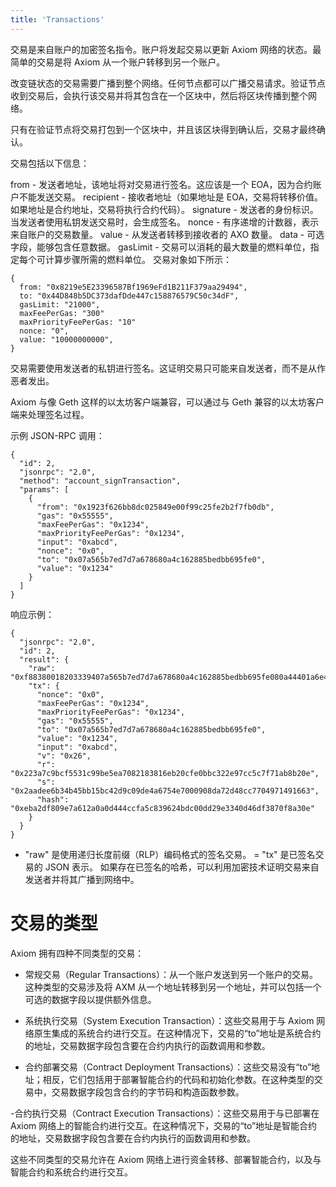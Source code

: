 ```yaml
---
title: 'Transactions'
---
```


交易是来自账户的加密签名指令。账户将发起交易以更新 Axiom 网络的状态。最简单的交易是将 Axiom 从一个账户转移到另一个账户。

改变链状态的交易需要广播到整个网络。任何节点都可以广播交易请求。验证节点收到交易后，会执行该交易并将其包含在一个区块中，然后将区块传播到整个网络。

只有在验证节点将交易打包到一个区块中，并且该区块得到确认后，交易才最终确认。

交易包括以下信息：

from - 发送者地址，该地址将对交易进行签名。这应该是一个 EOA，因为合约账户不能发送交易。
recipient - 接收者地址（如果地址是 EOA，交易将转移价值。如果地址是合约地址，交易将执行合约代码）。
signature - 发送者的身份标识。当发送者使用私钥发送交易时，会生成签名。
nonce - 有序递增的计数器，表示来自账户的交易数量。
value - 从发送者转移到接收者的 AXO 数量。
data - 可选字段，能够包含任意数据。
gasLimit - 交易可以消耗的最大数量的燃料单位，指定每个可计算步骤所需的燃料单位。
交易对象如下所示：

```
{
  from: "0x8219e5E23396587Bf1969eFd1B211F379aa29494",
  to: "0x44D848b5DC373dafDde447c158876579C50c34dF",
  gasLimit: "21000",
  maxFeePerGas: "300"
  maxPriorityFeePerGas: "10"
  nonce: "0",
  value: "10000000000",
}
```

交易需要使用发送者的私钥进行签名。这证明交易只可能来自发送者，而不是从作恶者发出。

Axiom 与像 Geth 这样的以太坊客户端兼容，可以通过与 Geth 兼容的以太坊客户端来处理签名过程。

示例 JSON-RPC 调用：

```
{
  "id": 2,
  "jsonrpc": "2.0",
  "method": "account_signTransaction",
  "params": [
    {
      "from": "0x1923f626bb8dc025849e00f99c25fe2b2f7fb0db",
      "gas": "0x55555",
      "maxFeePerGas": "0x1234",
      "maxPriorityFeePerGas": "0x1234",
      "input": "0xabcd",
      "nonce": "0x0",
      "to": "0x07a565b7ed7d7a678680a4c162885bedbb695fe0",
      "value": "0x1234"
    }
  ]
}
```

响应示例：

```
{
  "jsonrpc": "2.0",
  "id": 2,
  "result": {
    "raw": "0xf88380018203339407a565b7ed7d7a678680a4c162885bedbb695fe080a44401a6e4000000000000000000000000000000000000000000000000000000000000001226a0223a7c9bcf5531c99be5ea7082183816eb20cfe0bbc322e97cc5c7f71ab8b20ea02aadee6b34b45bb15bc42d9c09de4a6754e7000908da72d48cc7704971491663",
    "tx": {
      "nonce": "0x0",
      "maxFeePerGas": "0x1234",
      "maxPriorityFeePerGas": "0x1234",
      "gas": "0x55555",
      "to": "0x07a565b7ed7d7a678680a4c162885bedbb695fe0",
      "value": "0x1234",
      "input": "0xabcd",
      "v": "0x26",
      "r": "0x223a7c9bcf5531c99be5ea7082183816eb20cfe0bbc322e97cc5c7f71ab8b20e",
      "s": "0x2aadee6b34b45bb15bc42d9c09de4a6754e7000908da72d48cc7704971491663",
      "hash": "0xeba2df809e7a612a0a0d444ccfa5c839624bdc00dd29e3340d46df3870f8a30e"
    }
  }
}
```

- "raw" 是使用递归长度前缀（RLP）编码格式的签名交易。
  = "tx" 是已签名交易的 JSON 表示。
  如果存在已签名的哈希，可以利用加密技术证明交易来自发送者并将其广播到网络中。

# 交易的类型

Axiom 拥有四种不同类型的交易：

- 常规交易（Regular Transactions）：从一个账户发送到另一个账户的交易。这种类型的交易涉及将 AXM 从一个地址转移到另一个地址，并可以包括一个可选的数据字段以提供额外信息。

- 系统执行交易（System Execution Transaction）：这些交易用于与 Axiom 网络原生集成的系统合约进行交互。在这种情况下，交易的“to”地址是系统合约的地址，交易数据字段包含要在合约内执行的函数调用和参数。

- 合约部署交易（Contract Deployment Transactions）：这些交易没有“to”地址；相反，它们包括用于部署智能合约的代码和初始化参数。在这种类型的交易中，交易数据字段包含合约的字节码和构造函数参数。

-合约执行交易（Contract Execution Transactions）：这些交易用于与已部署在 Axiom 网络上的智能合约进行交互。在这种情况下，交易的“to”地址是智能合约的地址，交易数据字段包含要在合约内执行的函数调用和参数。

这些不同类型的交易允许在 Axiom 网络上进行资金转移、部署智能合约，以及与智能合约和系统合约进行交互。
